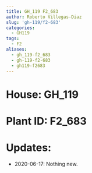 ```yaml
---
title: GH_119 F2_683
author: Roberto Villegas-Diaz
slug: 'gh-119/f2-683'
categories:
  - GH119
tags:
  - F2
aliases:
  - gh_119-f2_683
  - gh-119-f2-683
  - gh119-f2683
---
```


# **House**: GH_119
# **Plant ID**: F2_683
# **Updates**: 
 - 2020-06-17: Nothing new.
